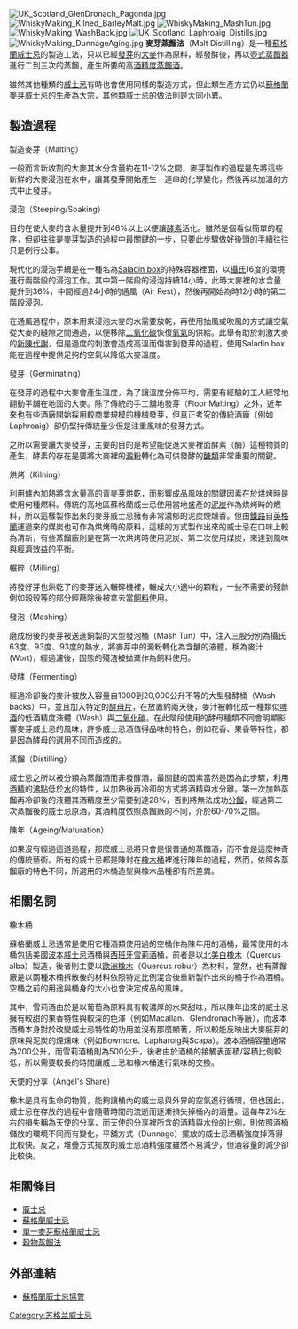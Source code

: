 [[File:UK_Scotland_GlenDronach_Pagonda.jpg|thumb]]
[[File:WhiskyMaking_Kilned_BarleyMalt.jpg|thumb]]
[[File:WhiskyMaking_MashTun.jpg|thumb]]
[[File:WhiskyMaking_WashBack.jpg|thumb]]
[[File:UK_Scotland_Laphroaig_Distills.jpg|thumb]]
[[File:WhiskyMaking_DunnageAging.jpg|thumb]]
'''麥芽蒸餾法'''（Malt Distilling）是一種[[蘇格蘭威士忌|蘇格蘭威士忌]]的製造工法，只以已經[[發芽|發芽]]的[[大麥|大麥]]作為原料，經發酵後，再以[[壺式蒸餾器|壺式蒸餾器]]進行二到三次的蒸餾，產生所要的高[[酒精度|酒精度]][[蒸餾酒|蒸餾酒]]。

雖然其他種類的[[威士忌|威士忌]]有時也會使用同樣的製造方式，但此類生產方式仍以[[單一麥芽蘇格蘭威士忌|蘇格蘭麥芽威士忌]]的生產為大宗，其他類威士忌的做法則是大同小異。

==製造過程==

;製造麥芽（Malting）

一般而言新收割的大麥其水分含量約在11-12%之間，麥芽製作的過程是先將這些新鮮的大麥浸泡在水中，讓其發芽開始產生一連串的化學變化，然後再以加溫的方式中止發芽。

;浸泡（Steeping/Soaking）

目的在使大麥的含水量提升到46%以上以便讓[[酵素|酵素]]活化。雖然是個看似簡單的程序，但卻往往是麥芽製造的過程中最關鍵的一步，只要此步驟做好後頭的手續往往只是例行公事。

現代化的浸泡手續是在一種名為[[Saladin_box|Saladin box]]的特殊容器裡面，以[[攝氏|攝氏]]16度的環境進行兩階段的浸泡工作。其中第一階段的浸泡持續14小時，此時大麥裡的水含量提升到36%，中間經過24小時的通風（Air Rest），然後再開始為時12小時的第二階段浸泡。

在通風過程中，原本用來浸泡大麥的水需要放乾，再使用抽風或吹風的方式讓空氣從大麥的縫隙之間通過，以便移除[[二氧化碳|二氧化碳]]恢復[[氧氣|氧氣]]的供給。此舉有助於刺激大麥的[[新陳代謝|新陳代謝]]，但是過度的刺激會造成高溫而傷害到發芽的過程，使用Saladin box能在過程中提供足夠的空氣以降低大麥溫度。

;發芽（Germinating）

在發芽的過程中大麥會產生溫度，為了讓溫度分佈平均，需要有經驗的工人經常地翻動平舖在地面的大麥。除了傳統的手工舖地發芽（Floor Malting）之外，近年來也有些酒廠開始採用較商業規模的機械發芽，但真正考究的傳統酒廠（例如Laphroaig）卻仍堅持傳統量少但是注重風味的發芽方式。

之所以需要讓大麥發芽，主要的目的是希望能促進大麥裡面酵素（酶）這種物質的產生，酵素的存在是要將大麥裡的[[澱粉|澱粉]]轉化為可供發酵的[[醣類|醣類]]非常重要的關鍵。

;烘烤（Kilning）

利用爐內加熱將含水量高的青麥芽烘乾，而影響成品風味的關鍵因素在於烘烤時是使用何種燃料。傳統的高地區蘇格蘭威士忌使用當地盛產的[[泥炭|泥炭]]作為烘烤時的燃料，所以這樣製作出來的麥芽威士忌擁有非常濃郁的泥炭煙燻香。但由[[鐵路|鐵路]]自[[英格蘭|英格蘭]]運過來的煤炭也可作為烘烤時的原料，這樣的方式製作出來的威士忌在口味上較為清新，有些蒸餾廠則是在第一次烘烤時使用泥炭、第二次使用煤炭，來達到風味與經濟效益的平衡。

;輾碎（Milling）

將發好芽也烘乾了的麥芽送入輾碎機裡，輾成大小適中的顆粒，一些不需要的殘餘例如榖殼等的部分經篩除後被拿去當[[飼料|飼料]]使用。

;發泡（Mashing）
磨成粉後的麥芽被送進銅製的大型發泡桶（Mash Tun）中，注入三股分別為攝氏63度、93度、93度的熱水，將麥芽中的澱粉轉化為含醣的液體，稱為麥汁(Wort)，經過濾後，固態的殘渣被拋棄作為飼料使用。

;發酵（Fermenting）

經過冷卻後的麥汁被放入容量自1000到20,000公升不等的大型發酵桶（Wash backs）中，並且加入特定的[[酵母片|酵母片]]，在放置約兩天後，麥汁被轉化成一種類似[[啤酒|啤酒]]的低酒精度液體（Wash）與[[二氧化碳|二氧化碳]]。在此階段使用的酵母種類不同會明顯影響麥芽威士忌的風味，許多威士忌酒值得品味的特色，例如花香、果香等特性，都是因為酵母的選用不同而造成的。

;蒸餾（Distilling）

威士忌之所以被分類為蒸餾酒而非發酵酒，最關鍵的因素當然是因為此步驟，利用[[酒精|酒精]]的[[沸點|沸點]]低於[[水|水]]的特性，以加熱後再冷卻的方式將酒精與水分離。第一次加熱蒸餾再冷卻後的液體其酒精度至少需要到達28%，否則將無法成功[[分餾|分餾]]，經過第二次蒸餾後的威士忌原酒，其酒精度依照蒸餾廠的不同，介於60-70%之間。

;陳年（Ageing/Maturation）

如果沒有經過這道過程，那麼威士忌將只會是很普通的蒸餾酒，而不會是這麼神奇的傳統藝術。所有的威士忌都是陳封在[[橡木桶|橡木桶]]裡進行陳年的過程，然而，依照各蒸餾廠的特色不同，所選用的木桶造型與橡木品種卻有所差異。

==相關名詞==

;橡木桶

蘇格蘭威士忌通常是使用它種酒類使用過的空桶作為陳年用的酒桶，最常使用的木桶包括美國[[波本威士忌|波本威士忌]]酒桶與[[西班牙|西班牙]][[雪莉酒|雪莉酒]]桶，前者是以[[北美白橡|北美白橡木]]（Quercus alba）製造，後者則主要以[[歐洲橡樹|歐洲橡木]]（Quercus robur）為材料，當然，也有蒸餾廠是以兩種木桶拆散後的材料依照特定比例混合後重新製作出來的桶子作為酒桶。空桶之前的用途與桶身的大小也會決定成品的風味。

其中，雪莉酒由於是以葡萄為原料具有較濃厚的水果甜味，所以陳年出來的威士忌擁有較甜的果香特性與較深的色澤（例如Macallan、Glendronach等廠），而波本酒桶本身對於改變威士忌特性的功用並沒有那麼顯著，所以較能反映出大麥胚芽的原味與泥炭的煙燻味（例如Bowmore、Lapharoig與Scapa）。波本酒桶容量通常為200公升，而雪莉酒桶則為500公升，後者由於酒桶的接觸表面積/容積比例較低，所以需要較長的時間讓威士忌和橡木桶進行氣味的交換。

;天使的分享（Angel's Share）

橡木是具有生命的物質，能夠讓桶內的威士忌與外界的空氣進行循環，但也因此，威士忌在存放的過程中會隨著時間的流逝而逐漸損失掉桶內的酒量。這每年2%左右的損失稱為天使的分享，而天使的分享裡所含的酒精與水份的比例，則依照酒桶儲放的環境不同而有變化，平舖方式（Dunnage）擺放的威士忌酒精強度掉落得比較快。反之，堆疊方式擺放的威士忌酒精強度雖然不易減少，但酒容量的減少卻比較快。

==相關條目==

*[[威士忌|威士忌]]
*[[蘇格蘭威士忌|蘇格蘭威士忌]]
*[[單一麥芽蘇格蘭威士忌|單一麥芽蘇格蘭威士忌]]
*[[穀物蒸餾法|穀物蒸餾法]]

==外部連結==

* [https://web.archive.org/web/20040722081906/http://www.scotch-whisky.org.uk/frame.htm 蘇格蘭威士忌協會]

[[Category:苏格兰威士忌|Category:苏格兰威士忌]]